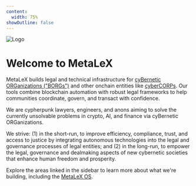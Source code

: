 ```yaml
---
content:
  width: 75%
showOutline: false
---
```


![Logo](/header.png)
# Welcome to MetaLeX

MetaLeX builds legal and technical infrastructure for [cyBernetic ORGanizations ("BORGs")](/borg/what-is-a-BORG) and other onchain entities like [cyberCORPs](/cybercorps). Our tools combine blockchain automation with robust legal frameworks to help communities coordinate, govern, and transact with confidence.

We are cypherpunk lawyers, engineers, and anons aiming to solve the currently unsolvable problems in crypto, AI, and finance via cyBernetic ORGanizations.

We strive: (1) in the short-run, to improve efficiency, compliance, trust, and access to justice by integrating autonomous technologies into the legal and governance processes of legal entities; and (2) in the long-run, to empower the legal, governance and dealmaking aspects of new cybernetic societies that enhance human freedom and prosperity.

Explore the areas linked in the sidebar to learn more about what we're building, including the [MetaLeX OS](/metalex-os-intro).
